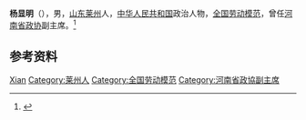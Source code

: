 '''杨显明'''（{{bd|1938年|6月|}}），男，[[山东|山东]][[莱州市|莱州]]人，[[中华人民共和国|中华人民共和国]]政治人物，[[全国劳动模范|全国劳动模范]]，曾任[[河南省政协|河南省政协]]副主席。<ref>{{Cite book|title=中华人民共和国职官志|author=何虎生, 李耀东, 向常福主编|publisher=中国社会出版社|year=2003|isbn=9787800883934|location=北京|pages=}}</ref>

== 参考资料 ==
{{reflist}}

{{中国人物小作品}}

{{Authority control}}
{{DEFAULTSORT:Yang杨}}
[[Category:杨姓|Xian]]
[[Category:莱州人|Category:莱州人]]
[[Category:全国劳动模范|Category:全国劳动模范]]
[[Category:河南省政協副主席|Category:河南省政協副主席]]